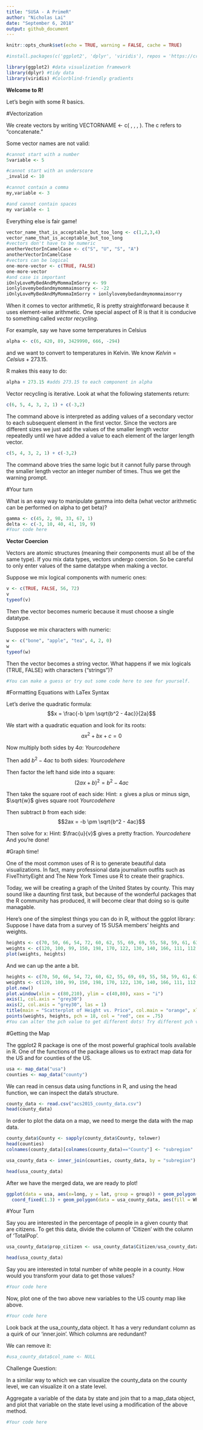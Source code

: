 ```yaml
---
title: "SUSA - A PrimeR"
author: "Nicholas Lai"
date: "September 6, 2018"
output: github_document
---
```


```r
knitr::opts_chunk$set(echo = TRUE, warning = FALSE, cache = TRUE)

#install.packages(c('ggplot2', 'dplyr', 'viridis'), repos = 'https://cran.cnr.berkeley.edu/')

library(ggplot2) #data visualization framework
library(dplyr) #tidy data
library(viridis) #Colorblind-friendly gradients
```
__Welcome to R!__

Let's begin with some R basics.

#Vectorization

We create vectors by writing VECTORNAME <- c( , , , ). The c refers to "concatenate."

Some vector names are not valid:

```r
#cannot start with a number
5variable <- 5

#cannot start with an underscore
_invalid <- 10

#cannot contain a comma
my,variable <- 3

#and cannot contain spaces
my variable <- 1
```

Everything else is fair game!

```r
vector_name_that_is_acceptable_but_too_long <- c(1,2,3,4)
vector_name_that_is_acceptable_but_too_long
#vectors don't have to be numeric
anotherVectorInCamelCase <- c("S", "U", "S", "A")
anotherVectorInCamelCase
#vectors can be logical
one-more-vector <- c(TRUE, FALSE)
one-more-vector
#and case is important
iOnlyLoveMyBedAndMyMommaImSorry <- 99
ionlylovemybedandmymommaimsorry <- -22
iOnlyLoveMyBedAndMyMommaImSorry + ionlylovemybedandmymommaimsorry
```

When it comes to vector arithmetic, R is pretty straightforward because it uses element-wise arithmetic. One special aspect of R is that it is conducive to something called _vector recycling_. 

For example, say we have some temperatures in Celsius

```r
alpha <- c(6, 420, 89, 3429990, 666, -294)
```
and we want to convert to temperatures in Kelvin. We know $Kelvin = Celsius + 273.15$. 

R makes this easy to do:

```r
alpha + 273.15 #adds 273.15 to each component in alpha
```
Vector recycling is iterative. Look at what the following statements return:

```r
c(6, 5, 4, 3, 2, 1) + c(-3,2)
```
The command above is interpreted as adding values of a secondary vector to each subsequent element in the first vector. Since the vectors are different sizes we just add the values of the smaller length vector repeatedly until we have added a value to each element of the larger length vector.

```r
c(5, 4, 3, 2, 1) + c(-3,2)
```
The command above tries the same logic but it cannot fully parse through the smaller length vector an integer number of times. Thus we get the warning prompt.

#Your turn

What is an easy way to manipulate gamma into delta (what vector arithmetic can be performed on alpha to get beta)?
```r
gamma <- c(45, 2, 98, 33, 67, 1)
delta <- c(-3, 10, 40, 41, 19, 9)
#Your code here
```

__Vector Coercion__

Vectors are atomic structures (meaning their components must all be of the same type). If you mix data types, vectors undergo coercion. So be careful to only enter values of the same datatype when making a vector.

Suppose we mix logical components with numeric ones:

```r
v <- c(TRUE, FALSE, 56, 72)
v
typeof(v)
```
Then the vector becomes numeric because it must choose a single datatype.

Suppose we mix characters with numeric:

```r
w <- c("bone", "apple", "tea", 4, 2, 0)
w
typeof(w)
```

Then the vector becomes a string vector. What happens if we mix logicals (TRUE, FALSE) with characters ("strings")?

```r
#You can make a guess or try out some code here to see for yourself.
```

#Formatting Equations with LaTex Syntax

Let's derive the quadratic formula: $$x = \frac{-b \pm \sqrt{b^2 - 4ac}}{2a}$$

We start with a quadratic equation and look for its roots: $$ax^2 + bx + c = 0$$

Now multiply both sides by $4a$: 
$Your code here$

Then add $b^2 - 4ac$ to both sides:
$Your code here$

Then factor the left hand side into a square:
$$(2ax + b)^2 = b^2 - 4ac$$

Then take the square root of each side:
Hint: $\pm$ gives a plus or minus sign, $\sqrt{w}$ gives square root
$Your code here$

Then subtract $b$ from each side:
$$2ax = -b \pm \sqrt{b^2 - 4ac}$$

Then solve for x:
Hint: $\frac{u}{v}$ gives a pretty fraction.
$Your code here$ And you're done!

#Graph time!

One of the most common uses of R is to generate beautiful data visualizations. In fact, many professional data journalism outfits such as FiveThirtyEight and The New York Times use R to create their graphics. 

Today, we will be creating a graph of the United States by county. This may sound like a daunting first task, but because of the wonderful packages that the R community has produced, it will become clear that doing so is quite managable. 

Here's one of the simplest things you can do in R, without the ggplot library:
Suppose I have data from a survey of 15 SUSA members' heights and weights.

```r
heights <- c(70, 50, 66, 54, 72, 60, 62, 55, 69, 69, 55, 58, 59, 61, 63)
weights <- c(120, 100, 99, 150, 198, 170, 122, 130, 140, 166, 111, 112, 157, 143, 189)
plot(weights, heights)
```

And we can up the ante a bit.

```r
heights <- c(70, 50, 66, 54, 72, 60, 62, 55, 69, 69, 55, 58, 59, 61, 63)
weights <- c(120, 100, 99, 150, 198, 170, 122, 130, 140, 166, 111, 112, 157, 143, 189)
plot.new()
plot.window(xlim = c(80,210), ylim = c(40,80), xaxs = "i")
axis(1, col.axis = "grey30")
axis(2, col.axis = "grey30", las = 1)
title(main = "Scatterplot of Height vs. Price", col.main = "orange", xlab = "weight", ylab = "height", col.lab = "blue", font.lab = 3)
points(weights, heights, pch = 18, col = "red", cex = .75)
#You can alter the pch value to get different dots! Try different pch values from 0 to 25.
```

#Getting the Map

The ggplot2 R package is one of the most powerful graphical tools available in R. One of the functions of the package allows us to extract map data for the US and for counties of the US.

```r
usa <- map_data("usa")
counties <- map_data("county")
```

We can read in census data using functions in R, and using the head function, we can inspect the data's structure. 

```r
county_data <- read.csv("acs2015_county_data.csv")
head(county_data)
```

In order to plot the data on a map, we need to merge the data with the map data. 

```r
county_data$County <- sapply(county_data$County, tolower)
head(counties)
colnames(county_data)[colnames(county_data)=="County"] <- "subregion"

usa_county_data <- inner_join(counties, county_data, by = "subregion")

head(usa_county_data)
```

After we have the merged data, we are ready to plot!

```r
ggplot(data = usa, aes(x=long, y = lat, group = group)) + geom_polygon(fill = 'gray')+
  coord_fixed(1.3) + geom_polygon(data = usa_county_data, aes(fill = White), color = "white") + scale_fill_viridis(option="magma")
```

#Your Turn

Say you are interested in the percentage of people in a given county that are citizens. To get this data, divide the column of 'Citizen' with the column of 'TotalPop'.

```r
usa_county_data$prop_citizen <- usa_county_data$Citizen/usa_county_data$TotalPop

head(usa_county_data) 
```

Say you are interested in total number of white people in a county. How would you transform your data to get those values?

```r
#Your code here
```

Now, plot one of the two above new variables to the US county map like above.

```r
#Your code here
```

Look back at the usa_county_data object. It has a very redundant column as a quirk of our 'inner.join'. Which columns are redundant?

We can remove it:
```r
#usa_county_data$col_name <- NULL
```

Challenge Question:

In a similar way to which we can visualize the county_data on the county level, we can visualize it on a state level. 

Aggregate a variable of the data by state and join that to a map_data object, and plot that variable on the state level using a modification of the above method.

```r
#Your code here
```



